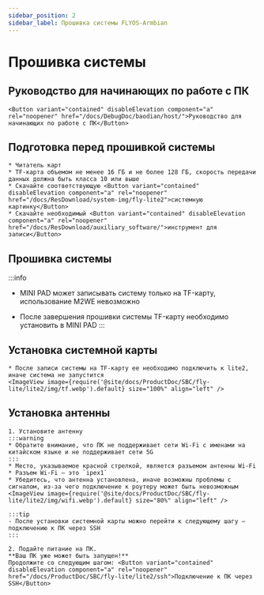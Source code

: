 ```yaml
---
sidebar_position: 2
sidebar_label: Прошивка системы FLYOS-Armbian
---
```



# Прошивка системы

## Руководство для начинающих по работе с ПК

    <Button variant="contained" disableElevation component="a" rel="noopener" href="/docs/DebugDoc/baodian/host/">Руководство для начинающих по работе с ПК</Button>

## Подготовка перед прошивкой системы

    * Читатель карт
    * TF-карта объемом не менее 16 ГБ и не более 128 ГБ, скорость передачи данных должна быть класса 10 или выше
    * Скачайте соответствующую <Button variant="contained" disableElevation component="a" rel="noopener" href="/docs/ResDownload/system-img/fly-lite2">системную картинку</Button>
    * Скачайте необходимый <Button variant="contained" disableElevation component="a" rel="noopener" href="/docs/ResDownload/auxiliary_software/">инструмент для записи</Button>

## Прошивка системы
:::info
* MINI PAD может записывать систему только на TF-карту, использование M2WE невозможно
* После завершения прошивки системы TF-карту необходимо установить в MINI PAD
:::
    
    <TF />

## Установка системной карты

    * После записи системы на TF-карту ее необходимо подключить к lite2, иначе система не запустится
    <ImageView image={require('@site/docs/ProductDoc/SBC/fly-lite/lite2/img/tf.webp').default} size="100%" align="left" />  

## Установка антенны

    1. Установите антенну
    :::warning
    * Обратите внимание, что ПК не поддерживает сети Wi-Fi с именами на китайском языке и не поддерживает сети 5G
    :::
    * Место, указываемое красной стрелкой, является разъемом антенны Wi-Fi
    * Разъем Wi-Fi — это `ipex1`
    * Убедитесь, что антенна установлена, иначе возможны проблемы с сигналом, из-за чего подключение к роутеру может быть невозможным
    <ImageView image={require('@site/docs/ProductDoc/SBC/fly-lite/lite2/img/wifi.webp').default} size="80%" align="left" /> 

    :::tip
    - После установки системной карты можно перейти к следующему шагу — подключению к ПК через SSH
    :::

    2. Подайте питание на ПК.  
    **Ваш ПК уже может быть запущен!**  
    Продолжите со следующим шагом: <Button variant="contained" disableElevation component="a" rel="noopener" href="/docs/ProductDoc/SBC/fly-lite/lite2/ssh">Подключение к ПК через SSH</Button>
